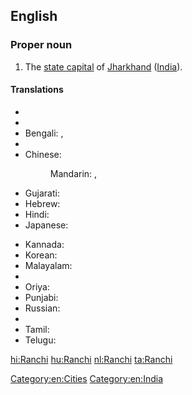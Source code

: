 ==English==
{{wikipedia}}

===Proper noun===
{{en-proper noun}}

# The [[state capital]] of [[Jharkhand]] ([[India]]).

====Translations====
{{trans-top|capital of Jharkhand, India}}
* {{trreq|ar}}
* {{trreq|as}}
* Bengali: {{t|bn|রাঁচি|sc=Beng|tr=rām̐ci}}, {{t|bn|রাঁচী|sc=Beng|tr=rām̐cī}}
* {{trreq|hne}}
* Chinese:
*: Mandarin: {{t|cmn|蘭契|sc=Hani}}, {{t+|cmn|兰契|tr=Lánqì|sc=Hani}}
* Gujarati: {{t|gu|રાંચી|sc=Gujr|tr=rān̄cī}}
* Hebrew: {{t|he|ראנצ'י}}
* Hindi: {{t+|hi|राँची|tr=rām̐cī}}
* Japanese: {{t|ja|ラーンチー|tr=Rānchī}}
{{trans-mid}}
* Kannada: {{t|kn|ರಾಂಚಿ|sc=Knda|tr=rān̄ci}}
* Korean: {{t|ko|란치|sc=Kore|tr=ranchi}}
* Malayalam: {{t|ml|റാഞ്ചി|sc=Mlym|tr=ṟāñci}}
* {{trreq|mr}}
* Oriya: {{t|or|ରାଞ୍ଚି|sc=Orya|tr=rāñci}}
* Punjabi: {{t|pa|ਰਾਂਚੀ|f|tr=rām̐cī|sc=Guru}}
* Russian: {{t|ru|Ранчи|m|tr=Ranči}}
* {{trreq|sat}}
* Tamil: {{t|ta|ராஞ்சி|sc=Taml|tr=rāñci}}
* Telugu: {{t|te|రాంచీ|sc=Telu|tr=rān̄cī}}
{{trans-bottom}}

[[Category:en:Cities]]
[[Category:en:India]]

[[hi:Ranchi]]
[[hu:Ranchi]]
[[nl:Ranchi]]
[[ta:Ranchi]]